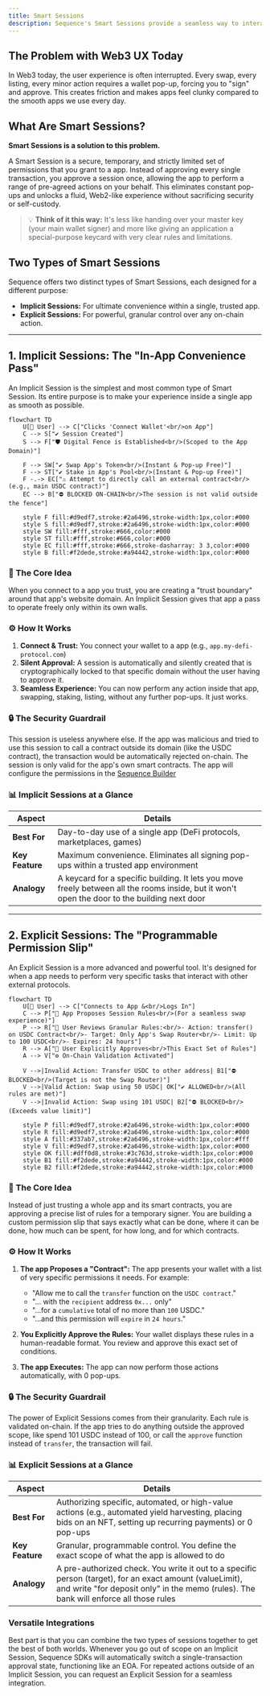 ```yaml
---
title: Smart Sessions
description: Sequence's Smart Sessions provide a seamless way to interact with apps by reducing wallet pop-ups and improving user experience.
---
```


## The Problem with Web3 UX Today

In Web3 today, the user experience is often interrupted. Every swap, every listing, every minor action requires a wallet pop-up, forcing you to "sign" and approve. This creates friction and makes apps feel clunky compared to the smooth apps we use every day.

## What Are Smart Sessions?

**Smart Sessions is a solution to this problem.**

A Smart Session is a secure, temporary, and strictly limited set of permissions that you grant to a app. Instead of approving every single transaction, you approve a session once, allowing the app to perform a range of pre-agreed actions on your behalf. This eliminates constant pop-ups and unlocks a fluid, Web2-like experience without sacrificing security or self-custody.

> 💡 **Think of it this way:** It's less like handing over your master key (your main wallet signer) and more like giving an application a special-purpose keycard with very clear rules and limitations.

## Two Types of Smart Sessions

Sequence offers two distinct types of Smart Sessions, each designed for a different purpose:

- **Implicit Sessions:** For ultimate convenience within a single, trusted app.
- **Explicit Sessions:** For powerful, granular control over any on-chain action.

---

## 1. Implicit Sessions: The "In-App Convenience Pass"

An Implicit Session is the simplest and most common type of Smart Session. Its entire purpose is to make your experience inside a single app as smooth as possible.

```mermaid
flowchart TD
    U[👤 User] --> C["Clicks 'Connect Wallet'<br/>on App"]
    C --> S["✔️ Session Created"]
    S --> F["🛡️ Digital Fence is Established<br/>(Scoped to the App Domain)"]

    F --> SW["✔️ Swap App's Token<br/>(Instant & Pop-up Free)"]
    F --> ST["✔️ Stake in App's Pool<br/>(Instant & Pop-up Free)"]
    F -.-> EC["⚠️ Attempt to directly call an external contract<br/>(e.g., main USDC contract)"]
    EC --> B["⛔ BLOCKED ON-CHAIN<br/>The session is not valid outside the fence"]

    style F fill:#d9edf7,stroke:#2a6496,stroke-width:1px,color:#000
    style S fill:#d9edf7,stroke:#2a6496,stroke-width:1px,color:#000
    style SW fill:#fff,stroke:#666,color:#000
    style ST fill:#fff,stroke:#666,color:#000
    style EC fill:#fff,stroke:#666,stroke-dasharray: 3 3,color:#000
    style B fill:#f2dede,stroke:#a94442,stroke-width:1px,color:#000
```

### 🎯 The Core Idea

When you connect to a app you trust, you are creating a "trust boundary" around that app's website domain. An Implicit Session gives that app a pass to operate freely only within its own walls.

### ⚙️ How It Works

1. **Connect & Trust:** You connect your wallet to a app (e.g., `app.my-defi-protocol.com`)
2. **Silent Approval:** A session is automatically and silently created that is cryptographically locked to that specific domain without the user having to approve it.
3. **Seamless Experience:** You can now perform any action inside that app, swapping, staking, listing, without any further pop-ups. It just works.

### 🔒 The Security Guardrail

This session is useless anywhere else. If the app was malicious and tried to use this session to call a contract outside its domain (like the USDC contract), the transaction would be automatically rejected on-chain. The session is only valid for the app's own smart contracts.
The app will configure the permissions in the [Sequence Builder](https://sequence.build)

### 📊 Implicit Sessions at a Glance

| Aspect | Details |
|--------|---------|
| **Best For** | Day-to-day use of a single app (DeFi protocols, marketplaces, games) |
| **Key Feature** | Maximum convenience. Eliminates all signing pop-ups within a trusted app environment |
| **Analogy** | A keycard for a specific building. It lets you move freely between all the rooms inside, but it won't open the door to the building next door |

---

## 2. Explicit Sessions: The "Programmable Permission Slip"

An Explicit Session is a more advanced and powerful tool. It's designed for when a app needs to perform very specific tasks that interact with other external protocols.

```mermaid
flowchart TD
    U[👤 User] --> C["Connects to App &<br/>Logs In"]
    C --> P["📄 App Proposes Session Rules<br/>(For a seamless swap experience)"]
    P --> R["📝 User Reviews Granular Rules:<br/>- Action: transfer() on USDC Contract<br/>- Target: Only App's Swap Router<br/>- Limit: Up to 100 USDC<br/>- Expires: 24 hours"]
    R --> A["🙋 User Explicitly Approves<br/>This Exact Set of Rules"]
    A --> V["⚙️ On-Chain Validation Activated"]

    V -->|Invalid Action: Transfer USDC to other address| B1["⛔ BLOCKED<br/>(Target is not the Swap Router)"]
    V -->|Valid Action: Swap using 50 USDC| OK["✔️ ALLOWED<br/>(All rules are met)"]
    V -->|Invalid Action: Swap using 101 USDC| B2["⛔ BLOCKED<br/>(Exceeds value limit)"]

    style P fill:#d9edf7,stroke:#2a6496,stroke-width:1px,color:#000
    style R fill:#d9edf7,stroke:#2a6496,stroke-width:1px,color:#000
    style A fill:#337ab7,stroke:#2a6496,stroke-width:1px,color:#fff
    style V fill:#d9edf7,stroke:#2a6496,stroke-width:1px,color:#000
    style OK fill:#dff0d8,stroke:#3c763d,stroke-width:1px,color:#000
    style B1 fill:#f2dede,stroke:#a94442,stroke-width:1px,color:#000
    style B2 fill:#f2dede,stroke:#a94442,stroke-width:1px,color:#000
```

### 🎯 The Core Idea

Instead of just trusting a whole app and its smart contracts, you are approving a precise list of rules for a temporary signer. You are building a custom permission slip that says exactly what can be done, where it can be done, how much can be spent, for how long, and for which contracts.

### ⚙️ How It Works

1. **The app Proposes a "Contract":** The app presents your wallet with a list of very specific permissions it needs. For example:
   - "Allow me to call the `transfer` function on the `USDC contract`."
   - "... with the `recipient` address `0x...` only"
   - "...for a `cumulative` total of no more than `100` USDC."
   - "...and this permission will `expire` in `24 hours`."

2. **You Explicitly Approve the Rules:** Your wallet displays these rules in a human-readable format. You review and approve this exact set of conditions.

3. **The app Executes:** The app can now perform those actions automatically, with 0 pop-ups.

### 🔒 The Security Guardrail

The power of Explicit Sessions comes from their granularity. Each rule is validated on-chain. If the app tries to do anything outside the approved scope, like spend 101 USDC instead of 100, or call the `approve` function instead of `transfer`, the transaction will fail.

### 📊 Explicit Sessions at a Glance

| Aspect | Details |
|--------|---------|
| **Best For** | Authorizing specific, automated, or high-value actions (e.g., automated yield harvesting, placing bids on an NFT, setting up recurring payments) or 0 pop-ups |
| **Key Feature** | Granular, programmable control. You define the exact scope of what the app is allowed to do |
| **Analogy** | A pre-authorized check. You write it out to a specific person (target), for an exact amount (valueLimit), and write "for deposit only" in the memo (rules). The bank will enforce all those rules |

### Versatile Integrations

Best part is that you can combine the two types of sessions together to get the best of both worlds. Whenever you go out of scope on an Implicit Session, Sequence SDKs will automatically switch a single-transaction approval state, functioning like an EOA. For repeated actions outside of an Implicit Session, you can request an Explicit Session for a seamless integration.
